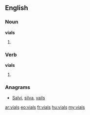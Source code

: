 ==English==

===Noun===
'''vials'''

# {{plural of|[[vial]]}}

===Verb===
'''vials'''

# {{third-person singular of|[[vial]]}}

===Anagrams===
* [[Salvi#English|Salvi]], [[silva#English|silva]], [[vails#English|vails]]

[[ar:vials]]
[[eo:vials]]
[[fr:vials]]
[[hu:vials]]
[[my:vials]]